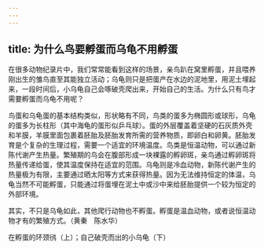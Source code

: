 ```yaml
---
---
---
```

title: 为什么鸟要孵蛋而乌龟不用孵蛋
---




在很多动物纪录片中，我们常常能看到这样的场景，亲鸟趴在窝里孵蛋，并且喂养刚出生的雏鸟直至其能独立活动；乌龟则只是把蛋产在水边的泥地里，用泥土埋起来，一段时间后，小乌龟自己会啄破壳爬出来，开始自己的生活。为什么只有鸟才需要孵蛋而乌龟不用呢？

鸟蛋和乌龟蛋的基本结构类似，形状略有不同，鸟类的蛋多为椭圆形或球形，乌龟的蛋多为长柱形（其中海龟的蛋形似乒乓球）。蛋的外层覆盖着坚硬的石灰质外壳和羊膜，羊膜里面包裹着胚胎及胚胎发育所需的营养物质，即卵白和卵黄。胚胎发育是个复杂的生理过程，需要一个适宜的环境温度。鸟类是恒温动物，可以通过新陈代谢产生热量。繁殖期的鸟会在腹部形成一块裸露的孵卵斑，亲鸟通过孵卵斑将热量传递给蛋，使其温度保持在适宜的范围。乌龟则是冷血动物，新陈代谢产生的热量极为有限，主要通过晒太阳等方式来获得热量。因为无法维持恒定的体温，乌龟当然不可能孵蛋，只能通过将蛋埋在泥土中或沙中来给胚胎提供一个较为恒定的外部环境。

其实，不只是乌龟如此，其他爬行动物也不孵蛋。孵蛋是温血动物，或者说恒温动物才有的繁殖方式。（黄秦　陈水华）

在孵蛋的环颈鸻（上）；自己破壳而出的小乌龟（下）